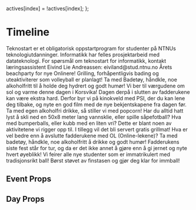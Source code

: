 
<Meta title="Timeline" component={Timeline} />

  actives[index] = !actives[index];
};

# Timeline

<Canvas>
  <Story name="Default">
    <Timeline>
      <Day day={'Fredag 23. august'}>
        <Event title="[Bachelor] Technostart" startTime="10:15" endTime="15:00">
          <Paragraph>
            Teknostart er et obligatorisk oppstartprogram for studenter på NTNUs teknologiutdanninger. Informatikk har
            felles prosjektarbeid med datateknologi.
          </Paragraph>
          <Paragraph>
            For spørsmål om teknostart for informatikk, kontakt læringsassistent Eivind Lie Andreassen:
            eiviland@stud.ntnu.no
          </Paragraph>
        </Event>
        <Event title="[Alle] Beachparty" startTime="15:00" endTime="18:00">
          <Paragraph>
            Årets beachparty for nye Onlinere! Grilling, forhåpentligvis bading og uteaktiviterer som volleyball er
            planlagt! Ta med Badetøy, håndkle, noe alkoholfritt til å holde deg hydrert og godt humør! Vi ber til
            værgudene om sol og varme denne dagen i Korsvika!
          </Paragraph>
        </Event>
        <Event title="[Alle] Hangoverkino" startTime="19:00" endTime="21:00">
          <Paragraph>
            Dagen derpå i slutten av fadderukene kan være ekstra hard. Derfor byr vi på kinokveld med PSI, der du kan
            lene deg tilbake, og nyte en god film med de nye bekjentskapene fra dagen før. Ta med egen alkoholfri
            drikke, så stiller vi med popcorn!
          </Paragraph>
        </Event>
      </Day>
      <Day day={'Lørdag 24. august'}>
        <Event title="[Alle] Onlinelekene" startTime="13:00" endTime="15:00">
          <Paragraph>
            Har du alltid hatt lyst å skli ned en 50x8 meter lang vannsklie, eller spille såpefotball? Hva med
            bumperballs, eller kubb med en liten vri? Dette er blant noen av aktivitetene vi rigger opp til. I tillegg
            vil det bli servert gratis grillmat! Hva er vel bedre enn å avslutte fadderukene med OL (Online-lekene)?
          </Paragraph>
          <Paragraph>Ta med badetøy, håndkle, noe alkoholfritt å drikke og godt humør!</Paragraph>
        </Event>
        <Event title="[Alle] Avslutningsfest" startTime="18:00" endTime="23:59">
          <Paragraph>
            Fadderukens siste fest står for tur, og da er det ikke annet å gjøre enn å gi jernet og nyte hvert øyeblikk!
          </Paragraph>
        </Event>
      </Day>
      <Day day={'Lørdag 07. september'}>
        <Event title="[Alle] Immatrikuleringsball" startTime="19:00" endTime="23:59">
          <Paragraph>
            Vi feirer alle nye studenter som er immatrikulert med tradisjonsrikt ball! Børst støvet av finstasen og gjør
            deg klar for immball!
          </Paragraph>
        </Event>
      </Day>
    </Timeline>
  </Story>
</Canvas>

## Event Props

<Props of={Event} />

## Day Props

<Props of={Day} />
